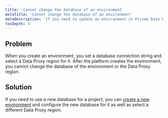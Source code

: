 ```yaml
---
title: 'Cannot change the database of an environment'
metaTitle: 'Cannot change the database of an environment'
metaDescription: 'If you need to update an environment in Prisma Data Platform to use another database, you cannot do so. As a workaround, you can create a new environment and configure a new database for it.'
tocDepth: 4
---
```


## Problem

When you create an environment, you set a database connection string and select a Data Proxy region for it. After the platform creates the environment, you cannot change the database of the environment or the Data Proxy region.

## Solution

If you need to use a new database for a project, you can [create a new environment](/data-platform/environments/create) and configure the new database for it as well as select a different Data Proxy region.
